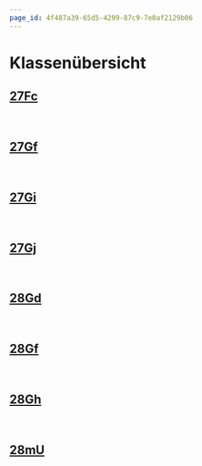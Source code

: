 ```yaml
---
page_id: 4f487a39-65d5-4299-87c9-7e0af2129b06
---
```


# Klassenübersicht
## [27Fc](/klassen/27Fc)
<Semesterplan termine={termine27Fc} />
<br />

## [27Gf](/klassen/27Gf)
<Semesterplan termine={termine27Gf} />
<br />

## [27Gi](/klassen/27Gi)
<Semesterplan termine={termine27Gi} />
<br />

## [27Gj](/klassen/27Gj)
<Semesterplan termine={termine27Gj} />
<br />

## [28Gd](/klassen/28Gd)
<Semesterplan einzellektion={einzellektion28Gd} praktikum={praktikum28Gd} />
<br />

## [28Gf](/klassen/28Gf)
<Semesterplan einzellektion={einzellektion28Gf} praktikum={praktikum28Gf} />
<br />

## [28Gh](/klassen/28Gh)
<Semesterplan einzellektion={einzellektion28Gh} praktikum={praktikum28Gh} />
<br />

## [28mU](/klassen/28mU)
<Semesterplan einzellektion={einzellektion28mU} praktikum={praktikum28mU} />
